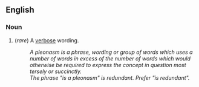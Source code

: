 == English ==

=== Noun ===

# (''rare'') A [[verbose]] wording.
#: ''A pleonasm is a phrase, wording or group of words which uses a number of words in excess of the number of words which would otherwise be required to express the concept in question most tersely or succinctly.''
#: ''The phrase "is a pleonasm" is redundant.  Prefer "is redundant".''